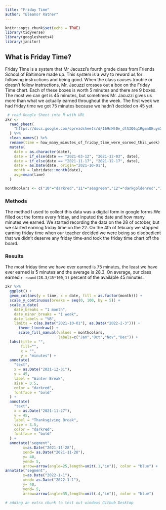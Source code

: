 ```yaml
---
title: "Friday Time"
author: "Eleanor Ratner"
---
```



```r
knitr::opts_chunk$set(echo = TRUE)
library(tidyverse)
library(googlesheets4)
library(janitor)
```

## What is Friday Time?

Friday Time is a system that  Mr Jacuzzi's fourth grade class from Friends School of Baltimore made up. This system is a way to reward us for following instructions and being good. When the class causes trouble or doesn't follow instructions, Mr. Jacuzzi crosses out a box on the Friday Time chart. Each of these boxes is worth 5 minutes and there are 9 boxes. The most we can get is 45 minutes, but sometimes Mr. Jacuzzi gives us more than what we actually earned throughout the week. The first week we had friday time we got 75 minutes because we hadn't decided on 45 yet.



```r
 # read Google Sheet into R with URL
zkr <-
  read_sheet(
    "https://docs.google.com/spreadsheets/d/169nHl0e_dfAIQ6q1RgmnQEuymXuYdGn9O0CNfkeIe8c"
  ) %>%
  clean_names() %>%
  rename(time = how_many_minutes_of_friday_time_were_earned_this_week) %>%
  mutate(
    date = as.character(date),
    date = if_else(date == "2021-03-12", "2021-12-03", date),
    date = if_else(date == "2021-11-17", "2021-12-17", date),
    date = as.Date(date, origin="2021-10-01"),
    month = lubridate::month(date),
    avg=mean(time)
  )
```

```r
monthcolors <- c("10"="darkred","11"="seagreen","12"="darkgoldenrod","1"="mediumblue","2"="darkorchid")
```

### Methods 
The method I used to collect this data was a digital form in google forms.We filled out the forms every friday, and inputed the date and how many minutes we earned. We started recording the data on the 28 of october, but we started earning friday time on the 22. On the 4th of febuary we stopped earning friday time when our teacher decided we were being so disobedient that we didn't deserve any friday time-and took the friday time chart off the board.

### Results

The most friday time we have ever earned is 75 minutes, the least we have ever earned is 5 minutes and the average is 28.3. On average, our class earned `r round(28.3/45*100,1)` percent of the available 45 minutes.

```r
zkr %>%
  ggplot() +
  geom_col(aes(y = time, x = date, fill = as.factor(month))) +
  scale_y_continuous(breaks = seq(0, 100, by = 5)) +
  scale_x_date(
    date_breaks = "1 month",
    date_minor_breaks = "1 week",
    date_labels = "%B",
    limits = c(as.Date("2021-10-01"), as.Date("2022-2-3"))) +
      theme_linedraw() +
      scale_fill_manual(values = monthcolors,
                        labels=c("Jan","Oct","Nov","Dec")) +
  labs(title = "",
       fill="",
       x = "",
       y = "minutes") +
  annotate(
    "text",
    x = as.Date("2021-12-31"),
    y = 45,
    label = "Winter Break",
    size = 3.5,
    color = "darkred",
    fontface = "bold"
  ) +
  annotate(
    "text",
    x = as.Date("2021-11-27"),
    y = 45,
    label = "Thanksgiving Break",
    size = 3.5,
    color = "darkred",
    fontface = "bold"
  ) +
  annotate("segment", 
        x=as.Date("2021-11-28"),
        xend= as.Date("2021-11-28"),
        y= 40,
        yend= 5, 
        arrow=arrow(angle=25,length=unit(.1,"in")), color = "blue") +
annotate("segment", 
        x=as.Date("2022-1-1"),
        xend= as.Date("2022-1-1"),
        y= 40,
        yend= 5, 
        arrow=arrow(angle=35,length=unit(.4,"in")), color = "blue")
```

```r
# adding an extra chunk to test out windows Github Desktop
```

